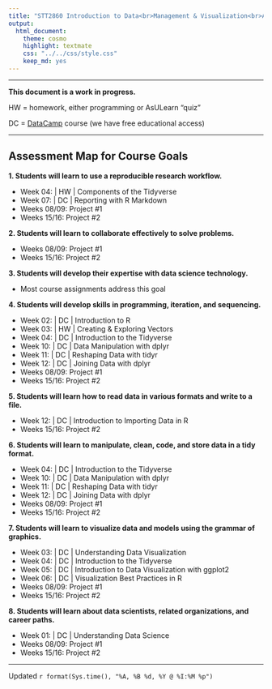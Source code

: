 ```yaml
---
title: "STT2860 Introduction to Data<br>Management & Visualization<br>Assessment Map for Fall 2023"
output: 
  html_document: 
    theme: cosmo
    highlight: textmate
    css: "../../css/style.css"
    keep_md: yes
---
```


<hr>
**This document is a work in progress.**

HW = homework, either programming or AsULearn "quiz"

DC = [DataCamp](https://www.datacamp.com/) course (we have free educational access)
<hr>

## Assessment Map for Course Goals

**1. Students will learn to use a reproducible research workflow.**

* Week 04: | HW | Components of the Tidyverse
* Week 07: | DC | Reporting with R Markdown
* Weeks 08/09: Project #1
* Weeks 15/16: Project #2

**2. Students will learn to collaborate effectively to solve problems.**

* Weeks 08/09: Project #1
* Weeks 15/16: Project #2

**3. Students will develop their expertise with data science technology.**

* Most course assignments address this goal

**4. Students will develop skills in programming, iteration, and sequencing.**

* Week 02: | DC | Introduction to R
* Week 03: | HW | Creating & Exploring Vectors
* Week 04: | DC | Introduction to the Tidyverse
* Week 10: | DC | Data Manipulation with dplyr
* Week 11: | DC | Reshaping Data with tidyr
* Week 12: | DC | Joining Data with dplyr
* Weeks 08/09: Project #1
* Weeks 15/16: Project #2

**5. Students will learn how to read data in various formats and write to a file.**

* Week 12: | DC | Introduction to Importing Data in R
* Weeks 15/16: Project #2

**6. Students will learn to manipulate, clean, code, and store data in a tidy format.**

* Week 04: | DC | Introduction to the Tidyverse
* Week 10: | DC | Data Manipulation with dplyr
* Week 11: | DC | Reshaping Data with tidyr
* Week 12: | DC | Joining Data with dplyr
* Weeks 08/09: Project #1
* Weeks 15/16: Project #2

**7. Students will learn to visualize data and models using the grammar of graphics.**

* Week 03: | DC | Understanding Data Visualization
* Week 04: | DC | Introduction to the Tidyverse
* Week 05: | DC | Introduction to Data Visualization with ggplot2
* Week 06: | DC | Visualization Best Practices in R
* Weeks 08/09: Project #1
* Weeks 15/16: Project #2

**8. Students will learn about data scientists, related organizations, and career paths.**

* Week 01: | DC | Understanding Data Science
* Weeks 08/09: Project #1
* Weeks 15/16: Project #2

<hr>

Updated `r format(Sys.time(), "%A, %B %d, %Y @ %I:%M %p")`

